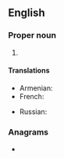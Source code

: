 {{also|ebu|.ebu}}
==English==

===Proper noun===
{{en-proper noun}}

# {{initialism of|{{w|European Broadcasting Union}}|lang=en}}

====Translations====
{{trans-top|European Broadcasting Union}}
* Armenian: {{t|hy|ԵՀՄ}}
* French: {{t|fr|UER}}
{{trans-mid}}
* Russian: {{t|ru|ЕВС}}
{{trans-bottom}}

===Anagrams===
* {{anagrams|en|a=beu|Bue|ube}}